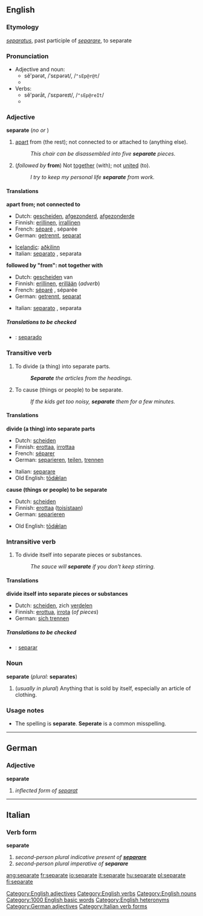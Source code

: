 ==English==

===Etymology===

{{L.}} ''[[separatus]]'', past participle of ''[[separare#Latin|separare]]'', to separate

===Pronunciation===

* Adjective and noun:
** sĕ'pərət, /ˈsɛpərət/, /<tt>"sEp@r@t</tt>/
** {{audio|en-us-separate-adj.ogg|Audio (US), adjective}}
* Verbs:
** sĕ'pərāt, /ˈsɛpəreɪt/, /<tt>"sEp@reIt</tt>/
** {{audio|en-us-separate-verb.ogg|Audio (US), verb}}

===Adjective===
'''separate''' (''no {{compar}} or {{superl}}'')

# [[Apart|apart]] from (the rest); not connected to or attached to (anything else).
#: ''This chair can be disassembled into five '''separate''' pieces.''
# (''followed by'' '''from''') Not [[together]] (with); not [[united]] (to).
#: ''I try to keep my personal life '''separate''' from work.''

====Translations====

'''apart from; not connected to'''
{{top}}
*Dutch: [[gescheiden]], [[afgezonderd]], [[afgezonderde]]
*Finnish: [[erillinen]], [[irrallinen]]
*French: [[séparé]] {{m}}, séparée {{f}}
*German: [[getrennt]], [[separat]]
{{mid}}
*[[w:Icelandic language|Icelandic]]: [[aðkilinn]]
*Italian: [[separato]] {{m}}, separata {{f}}
{{bottom}}

'''followed by "from": not together with'''
{{top}}
*Dutch: [[gescheiden]] van
*Finnish: [[erillinen]], [[erillään]] (''adverb'')
*French: [[séparé]] {{m}}, séparée {{f}}
*German: [[getrennt]], [[separat]]
{{mid}}
*Italian: [[separato]] {{m}}, separata {{f}}
{{bottom}}

=====Translations to be checked=====
<!--Remove this section once all of the translations below have been moved into the tables above.-->
{{checktrans}}

*{{ttbc|Spanish}}: [[separado]]

===Transitive verb===
{{en-infl-reg-other-e|separat|e||}}

# To divide (a thing) into separate parts.
#: '''''Separate''' the articles from the headings.''
# To cause (things or people) to be separate.
#: ''If the kids get too noisy, '''separate''' them for a few minutes.''

====Translations====

'''divide (a thing) into separate parts'''

{{top}}
*Dutch: [[scheiden]]
*Finnish: [[erottaa]], [[irrottaa]]
*French: [[séparer]]
*German: [[separieren]], [[teilen]], [[trennen]]
{{mid}}
*Italian: [[separare#Italian|separare]]
*Old English: [[todælan|tōdǣlan]]
{{bottom}}

'''cause (things or people) to be separate'''
{{top}}
*Dutch: [[scheiden]]
*Finnish: [[erottaa]] ([[toinen|toisistaan]])
*German: [[separieren]]
{{mid}}
*Old English: [[todælan|tōdǣlan]]
{{bottom}}

===Intransitive verb===
{{en-infl-reg-other-e|separat|e||}}

# To divide itself into separate pieces or substances.
#: ''The sauce will '''separate''' if you don't keep stirring.''

====Translations====

'''divide itself into separate pieces or substances'''
{{top}}
*Dutch: [[scheiden]], zich [[verdelen]]
*Finnish: [[erottua]], [[irrota]] (''of pieces'')
* German: [[sich trennen]]
{{mid}}
{{bottom}}

=====Translations to be checked=====

<!--Remove this section once all of the translations below have been moved into the tables above.-->
{{checktrans}}

*{{ttbc|Spanish}}: [[separar]]

===Noun===
'''separate''' (''plural:'' '''separates''')

# (''usually in plural'') Anything that is sold by itself, especially an article of clothing.

===Usage notes===

* The spelling is '''separate'''.  '''Seperate''' is a common misspelling.

[[Category:English adjectives]]
[[Category:English verbs]]
[[Category:English nouns]]
[[Category:1000 English basic words]]
[[Category:English heteronyms]]

----
==German==
===Adjective===
'''separate'''

# ''inflected form of [[separat]]''

[[Category:German adjectives]]

----
==Italian==
===Verb form===
'''separate'''

# ''second-person plural indicative present of '''[[separare#Italian|separare]]'''''
# ''second-person plural imperative of '''separare'''''

[[Category:Italian verb forms]]

[[ang:separate]]
[[fr:separate]]
[[io:separate]]
[[it:separate]]
[[hu:separate]]
[[pl:separate]]
[[fi:separate]]
